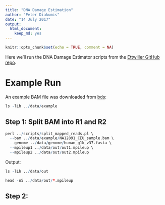```yaml
---
title: "DNA Damage Estimation"
author: "Peter Diakumis"
date: "14 July 2017"
output: 
  html_document: 
    keep_md: yes
---
```


```r
knitr::opts_chunk$set(echo = TRUE, comment = NA)
```

Here we'll run the DNA Damage Estimator scripts from the
[Ettwiller GitHub repo](https://github.com/Ettwiller/Damage-estimator).

# Example Run
An example BAM file was downloaded from
[bds](https://github.com/vsbuffalo/bds-files/tree/master/chapter-11-alignment):

```r
ls -lLh ../data/example
```

## Step 1: Split BAM into R1 and R2

```r
perl ../scripts/split_mapped_reads.pl \
  --bam ../data/example/NA12891_CEU_sample.bam \
  --genome ../data/genome/human_g1k_v37.fasta \
  --mpileup1 ../data/out/out1.mpileup \
  --mpileup2 ../data/out/out2.mpileup
```

Output:

```r
ls -lLh ../data/out
```

```r
head -n5 ../data/out/*.mpileup
```


## Step 2: 
